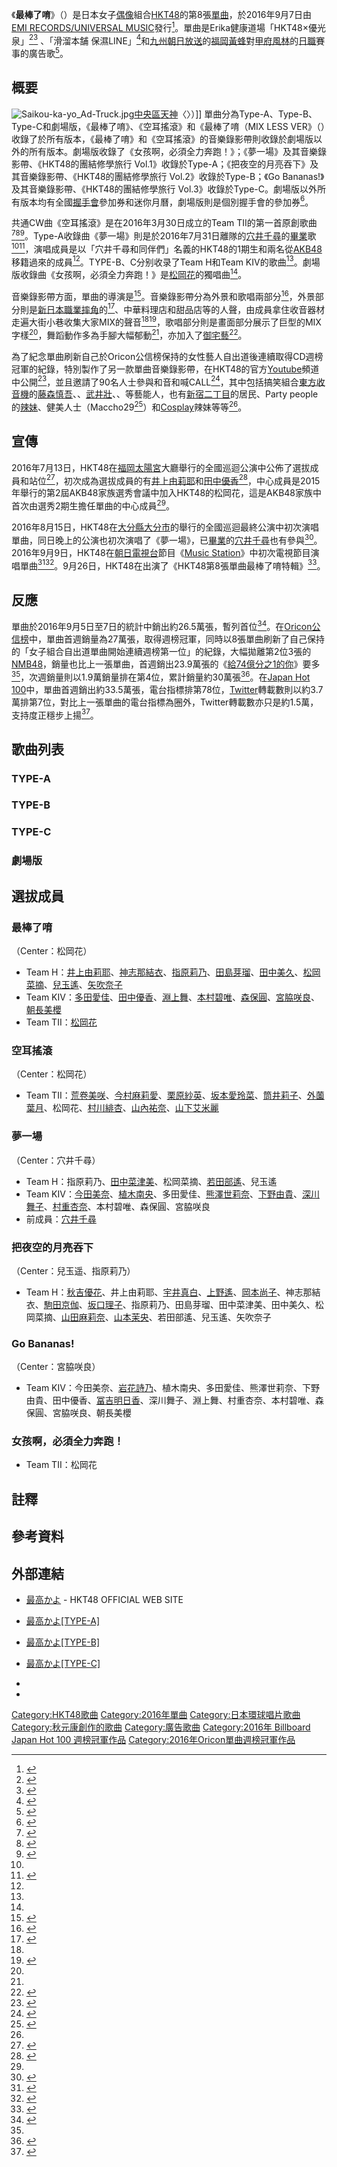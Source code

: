 {{Infobox Single
| Name = 最棒了唷
| Artist = [[HKT48|HKT48]]
| Album = 
| A-side = 
| B-side = 空耳搖滾（{{lang|ja|空耳ロック}}）<br />夢一場（{{lang|ja|夢ひとつ}}，TYPE-A）<br />把夜空的月亮吞下（{{lang|ja|夜空の月を飲み込もう}}，TYPE-B）<br />Go Bananas!（TYPE-C）<br />女孩啊，必須全力奔跑！（{{lang|ja|女の子だもん、走らなきゃ!}}，劇場版）<br />最棒了唷（MIX LESS VER.）
| Released = 2016年9月7日
| Format = [[單曲|單曲]]
| Recorded = 
| Genre = [[J-POP|J-POP]]
| Length = 4:34
| Label = [[環球音樂_(日本)|EMI RECORDS/UNIVERSAL MUSIC]]
| Writer = [[秋元康|秋元康]]（作詞）<br />{{Link-ja|和泉一彌|和泉一弥}}（作曲）
| Producer = 秋元康
| Certification = 
| Chart position = * 週榜第1位（{{Link-ja|J-POP最強倒數|J-POP最強カウントダウン}}<ref>{{Cite web|url=http://www.m-on.jp/chart/jpop-countdown50/88439/|language=ja|script-title=ja:J-POP最強カウントダウン50 2016/9/11(日) オンエア|work=MUSIC ON! TV|publisher=エムオン・エンタテインメント|date=2016-09-11|accessdate=2016-09-11|archive-date=2020-08-11|archive-url=https://web.archive.org/web/20200811043231/http://www.m-on.jp/chart/jpop-countdown50/88439/|dead-url=no}}</ref>、[[Japan_Hot_100|Japan Hot 100]]<ref>{{Cite web|url=http://www.billboard-japan.com/charts/detail?a=hot100&year=2016&month=09&day=19|language=ja|script-title=ja:Billboard JAPAN Hot 100 2016年9月19日付|work=Billboard Japan|publisher=阪神コンテンツリンク,プランテック,Prometheus Global Media|date=2016-09|accessdate=2016-09-14|archive-date=2020-06-09|archive-url=https://web.archive.org/web/20200609182639/http://www.billboard-japan.com/charts/detail?a=hot100&year=2016&month=09&day=19|dead-url=no}}</ref>、Billboard JAPAN Top Singles Sales<ref name="bs">{{Cite news|url=http://www.billboard-japan.com/d_news/detail/41907/2|language=ja|script-title=ja:HKT48 33万枚越えでSGセールスチャート制す、SMAP『世界に一つだけの花』は記念日にセールス急伸！|newspaper=Billboard JAPAN|publisher=阪神コンテンツリンク,プランテック,Prometheus Global Media|date=2016-09-12|accessdate=2016-09-13|archive-date=2020-12-02|archive-url=https://web.archive.org/web/20201202163226/http://www.billboard-japan.com/d_news/detail/41907/2|dead-url=no}}</ref>、[[Oricon公信榜|Oricon]]）<ref name="o">{{Cite news|url=http://www.oricon.co.jp/news/2078319/full/|language=ja|script-title=ja:【オリコン】HKT48、デビューから8作連続首位 女性歌手トップ独走|newspaper=ORICON STYLE|publisher=oricon ME|date=2016-09-13|accessdate=2016-09-13|archive-date=2016-11-10|archive-url=https://web.archive.org/web/20161110164020/http://www.oricon.co.jp/news/2078319/full/|dead-url=no}}</ref>、{{Link-ja|SUPER HITS 50|SUPER HITS 50|SUPER HITS PERFECT RANKING 50}}）<ref>{{Cite web|url=http://www.spaceshowertv.com/program/chart/superhits_perfectranking50/20160924/chart.html|language=ja|script-title=ja:SUPER HITS PERFECT RANKING 50 ON AIR: 2016/09/24|work=SPACE SHOWER TV|publisher=スペースシャワーネットワーク|date=2016-09-24|accessdate=2016-09-29|archive-date=2020-08-09|archive-url=https://web.archive.org/web/20200809224958/https://www.spaceshowertv.com/program/chart/superhits_perfectranking50/20160924/chart.html|dead-url=no}}</ref>）
| Last single = 《[[給74億分之1的你|給74億分之1的你]]》<br />（2016年）
| This single = 《'''最棒了唷'''》<br />（2016年）
| Next single = 《[[BUG也無妨|BUG也無妨]]》<br />（2017年）
| Misc = {{External music video|1=[https://www.youtube.com/watch?v=pBl222aV3Ic 最高かよ]}}
}}
《'''最棒了唷'''》（{{jpn|j=最高かよ|hg=さいこうかよ|rm=Saikōkayo}}）是日本女子[[日本偶像|偶像]]組合[[HKT48|HKT48]]的第8張[[單曲|單曲]]，於2016年9月7日由[[環球音樂_(日本)|EMI RECORDS/UNIVERSAL MUSIC]]發行<ref name="oita">{{Cite news|url=http://www.nikkansports.com/entertainment/akb48/news/1695484.html|language=ja|script-title=ja:ＨＫＴ松岡はな初センター曲で掛け声「忘れそうに」|newspaper=nikkansports.com|publisher=[[日刊體育|日刊體育]]|date=2016-08-15|accessdate=2016-08-15|archive-date=2020-08-08|archive-url=https://web.archive.org/web/20200808124215/https://www.nikkansports.com/entertainment/akb48/news/1695484.html|dead-url=no}}</ref>。單曲是Erika健康道場「HKT48×優光泉」<ref>{{Cite news|url=https://tokyopopline.com/archives/68785|language=ja|script-title=ja:HKT48兒玉遥、20歳の誕生日は指原・こじはる・横山と乾杯　指原のプレゼントに宮脇＆朝長ら「オシャレ！」|newspaper=TOKYO POP LINE|publisher=添野企画|date=2016-09-20|accessdate=2016-09-20|archive-date=2021-01-19|archive-url=https://web.archive.org/web/20210119044248/https://tokyopopline.com/archives/68785|dead-url=no}}</ref><ref>{{Cite news|url=http://thetv.jp/news_detail/87463/|language=ja|script-title=ja:HKT48・宮脇咲良のかわいい真相が分かる!?|newspaper=Smart thetv|publisher=[[KADOKAWA|KADOKAWA]]|date=2016-09-21|accessdate=2016-09-21|archive-date=2016-10-22|archive-url=https://web.archive.org/web/20161022222545/http://thetv.jp/news_detail/87463/|dead-url=no}}</ref>
、{{Link-ja|常盤藥品工業|常盤薬品工業}}「滑溜本舗 保濕LINE」<ref>{{Cite press release|url=http://noevirgroup.jp/cojp/t/t1847|language=ja|script-title=ja:【テレビCM】本日より『なめらか本舗　保湿ライン』×指原莉乃さんの新CMがスタートします！|publisher=常盤藥品工業|date=2016-10-03|accessdate=2016-10-07|archive-date=2017-03-05|archive-url=https://web.archive.org/web/20170305100337/http://noevirgroup.jp/cojp/t/t1847/|dead-url=no}}</ref>和[[九州朝日放送|九州朝日放送]]的[[福岡黃蜂|福岡黃蜂]]對[[甲府風林|甲府風林]]的[[日本職業足球聯賽|日職]]賽事的廣告歌<ref>{{cite web |url=http://www.nishinippon.co.jp/nlp/hkt_news/article/282875 |language=ja |script-title=ja:金森選手　ＶＳ　ＨＫＴ４８はるっぴ　あおい　シュート対決　告知ＣＭ撮影現場に潜入 |publisher={{Link-ja|西日本體育|西日本スポーツ}} |date=2016-10-19 |accessdate=2016-10-22 |archive-date=2018-08-28 |archive-url=https://web.archive.org/web/20180828093646/https://www.nishinippon.co.jp/nlp/hkt_news/article/282875/ |dead-url=no }}</ref>。

== 概要==
[[File:Saikou-ka-yo_Ad-Truck.jpg|thumb]][[中央區_(福岡市)|中央區]][[天神_(福岡市)|天神]]〈{{Link-ja|昭和通 (福岡市)|昭和通り (福岡市)|昭和通}}〉）]]
單曲分為Type-A、Type-B、Type-C和劇場版，《最棒了唷》、《空耳搖滾》和《最棒了唷（MIX LESS VER》（{{Link-ja|隱藏音轨|隠しトラック|Secret Track}}）收錄了於所有版本，《最棒了唷》和《空耳搖滾》的音樂錄影帶則收錄於劇場版以外的所有版本。劇場版收錄了《女孩啊，必須全力奔跑！》；《夢一場》及其音樂錄影帶、《HKT48的團結修學旅行 Vol.1》收錄於Type-A；《把夜空的月亮吞下》及其音樂錄影帶、《HKT48的團結修學旅行 Vol.2》收錄於Type-B；《Go Bananas!》及其音樂錄影帶、《HKT48的團結修學旅行 Vol.3》收錄於Type-C。劇場版以外所有版本均有全國[[握手會|握手會]]參加券和迷你月曆，劇場版則是個別握手會的參加券<ref>{{cite web |url=http://www.hkt48.jp/discography/single/136/ |language=ja |script-title=ja:最高かよ |publisher=[[HKT48|HKT48]] |date=2016-09-07 |accessdate=2016-10-22 |archive-date=2020-09-18 |archive-url=https://web.archive.org/web/20200918200152/http://www.hkt48.jp/discography/single/136 |dead-url=no }}</ref>。

共通CW曲《空耳搖滾》是在2016年3月30日成立的Team TII的第一首原創歌曲<ref>{{Cite news|url=http://www.tvlife.jp/2016/03/31/59572|language=ja|script-title=ja:HKT48 研究生昇格＆新チーム誕生！地元・福岡開催のツアーファイナルで発表|newspaper=TV LIFE|publisher={{Link-ja|學研PLUS|学研プラス}}|date=2016-03-31|accessdate=2016-09-14|deadurl=yes|archiveurl=https://web.archive.org/web/20160919033249/http://www.tvlife.jp/2016/03/31/59572|archivedate=2016-09-19}}</ref><ref name="hana">{{Cite news|url=http://news.dwango.jp/2016/09/08/102571/idol/|language=ja|script-title=ja:指原莉乃も絶賛、HKT48松岡はなの魅力とは？|newspaper=ドワンゴジェイピーnews|publisher=ドワンゴ|date=2016-09-08|accessdate=2016-09-14|deadurl=yes|archiveurl=https://web.archive.org/web/20160909011040/http://news.dwango.jp/2016/09/08/102571/idol/|archivedate=2016年9月9日|df=}}</ref><ref name="spec">{{Cite news|url=http://natalie.mu/music/news/198491|language=ja|script-title=ja:HKT48、松岡はなセンターの新シングルは“最高”な1枚|newspaper=natalie|publisher=ナターシャ|date=2016-08-17|accessdate=2016-09-14|archive-date=2018-11-29|archive-url=https://web.archive.org/web/20181129173349/https://natalie.mu/music/news/198491|dead-url=no}}</ref>。Type-A收錄曲《夢一場》則是於2016年7月31日離隊的[[穴井千尋|穴井千尋]]的[[畢業_(演藝界)|畢業]]歌<ref name="spec" /><ref name="yume">{{Cite news|url=http://www.nikkansports.com/entertainment/akb48/news/1695480.html|language=ja|script-title=ja:卒業した穴井千尋がＨＫＴツアーにサプライズ出演|newspaper=nikkansports.com|publisher=日刊體育|date=2016-08-15|accessdate=2016-09-14|archive-date=2017-12-27|archive-url=https://web.archive.org/web/20171227035851/https://www.nikkansports.com/entertainment/akb48/news/1695480.html|dead-url=no}}</ref>，演唱成員是以「穴井千尋和同伴們」名義的HKT48的1期生和兩名從[[AKB48|AKB48]]移籍過來的成員<ref name="yume" />。TYPE-B、C分别收录了Team H和Team KIV的歌曲<ref name="spec" />。劇場版收錄曲《女孩啊，必須全力奔跑！》是[[松岡花|松岡花]]的獨唱曲<ref name="hana" />。

音樂錄影帶方面，單曲的導演是{{Link-ja|ZUMI|ZUMI}}<ref>{{Cite web|url=http://zumiblo.blog85.fc2.com/blog-entry-302.html|language=ja|script-title=ja:HKT48「最高かよ」MV|work=ずみブログ|publisher=FC2|date=2016-08-19|accessdate=2016-08-28|archive-date=2017-03-05|archive-url=https://web.archive.org/web/20170305002047/http://zumiblo.blog85.fc2.com/blog-entry-302.html|dead-url=no}}</ref>。音樂錄影帶分為外景和歌唱兩部分<ref name="mv">{{Cite news|url=http://music-book.jp/music/news/news/124118|language=ja|script-title=ja:Mステ出演で話題、HKT48・松岡はなセンターの新曲「最高かよ」踊りたくなる振り付けも|newspaper=music.jpニュース|publisher=エムティーアイ|date=2016-09-10|accessdate=2016-09-11|archive-date=2020-10-09|archive-url=https://web.archive.org/web/20201009114045/http://music-book.jp/music/news/news/124118|dead-url=no}}</ref>，外景部分則是[[新日本職業摔角|新日本職業摔角]]的{{Link-ja|老虎面具 (第4代)|タイガーマスク (4代目)|老虎面具}}<ref>{{Cite web|url=http://www.njpw.co.jp/news/detail.php?nid=17258|language=ja|script-title=ja:『HKT48』8thシングル「最高かよ」MVに、タイガーマスク選手が出演！|work=NEW JAPAN PRO-WRESTLING OFFICIAL WEBSITE|publisher=新日本プロレスリング|date=2016-08-29|accessdate=2016-09-07|archive-date=2016-09-15|archive-url=https://web.archive.org/web/20160915022240/http://www.njpw.co.jp/news/detail.php?nid=17258|dead-url=no}}</ref>、中華料理店和甜品店等的人聲，由成員拿住收音器材走遍大街小巷收集大家MIX的聲音<ref name="mv" /><ref>{{YouTube|p3RDqGUSsH4|HKT48 「最高かよ」 紹介コメント(宮脇 咲良) / HKT48<nowiki>[公式]</nowiki>}}</ref>，歌唱部分則是畫面部分展示了巨型的MIX字樣<ref name="mv" />，舞蹈動作多為手腳大幅郁動<ref name="mv" />，亦加入了[[御宅藝|御宅藝]]<ref>{{Cite interview|subject=兒玉遥|subject2=松岡菜摘|subject3=松岡はな|subject4=宮脇咲良|subject5=本村碧唯|subject6=森保まどか|url=http://tsutaya.tsite.jp/feature/music/idol/hkt48-6/hkt48-2|language=ja|script-title=ja:HKT48「最高かよ」 第2回|program=[[TSUTAYA|TSUTAYA]] on IDOL|date=2016|accessdate=2016-09-11|archive-date=2016-11-12|archive-url=https://web.archive.org/web/20161112132801/http://tsutaya.tsite.jp/feature/music/idol/hkt48-6/hkt48-2|dead-url=no}}</ref>。

為了紀念單曲刷新自己於Oricon公信榜保持的女性藝人自出道後連續取得CD週榜冠軍的紀錄，特別製作了另一款單曲音樂錄影帶，在HKT48的官方[[Youtube|Youtube]]頻道中公開<ref>{{Cite news|author=柴山恵美|url=http://spice.eplus.jp/articles/78846|language=ja|script-title=ja:HKT48のスピンオフMVでオリラジ・藤森が最強の“合いの手”を披露　村上ショージ、武井壮、ぺえ、とまんも参加|newspaper=SPICE|publisher={{Link-ja|E Plus|イープラス}}|date=2016-09-23|accessdate=2016-09-23|archive-date=2020-08-11|archive-url=https://web.archive.org/web/20200811201523/http://spice.eplus.jp/articles/78846|dead-url=no}}</ref>，並且邀請了90名人士參與和音和喊CALL<ref name="djpn">{{Cite news|url=http://news.dwango.jp/2016/09/23/105707/idol/|language=ja|script-title=ja:HKT48「最高かよ」にオリラジ藤森が最強合いの手で参戦|newspaper=ドワンゴジェイピーnews|publisher=[[多玩國|多玩國]]|date=2016-09-23|accessdate=2016-09-23|deadurl=yes|archiveurl=https://web.archive.org/web/20161006093449/http://news.dwango.jp/2016/09/23/105707/idol/|archivedate=2016年10月6日|df=}}</ref>，其中包括搞笑組合[[東方收音機|東方收音機]]的[[藤森慎吾|藤森慎吾]]、{{Link-ja|村上George|村上ショージ}}、[[武井壯|武井壯]]、{{Link-ja|Pē|ぺえ}}、{{Link-ja|Toman|とまん}}等藝能人，也有[[新宿二丁目|新宿二丁目]]的居民、Party people的[[辣妹|辣妹]]、健美人士（Maccho29<ref>{{Cite web|url=https://twitter.com/greatsaiyaman02/status/779193839340826624|author=サイヤマングレート@マッチョ29|date=2016-09-23|language=ja|script-title=ja:HKT48さんの「最高かよ」スピンオフMV『最強！合いの手教則ビデオ』に出させてもらいました！！|work=[[Twitter|Twitter]] |accessdate=2016-09-23}}</ref>）和[[Cosplay|Cosplay]]辣妹等等<ref name="djpn" />。

==宣傳==
2016年7月13日，HKT48在[[福岡太陽宮|福岡太陽宮]]大廳舉行的全國巡迴公演中公佈了選拔成員和站位<ref name="center">{{Cite news|url=http://mdpr.jp/news/detail/1598091|language=ja|script-title=ja:HKT48新センター抜擢の“松岡はな”ってどんな子？ドラフト2期生初の快挙、フット後藤の溺愛も後押しに|newspaper=モデルプレス|publisher=ネットネイティブ|date=2016-07-13|accessdate=2016-08-15|archive-date=2019-12-23|archive-url=https://web.archive.org/web/20191223043327/https://mdpr.jp/news/detail/1598091|dead-url=no}}</ref>，初次成為選拔成員的有[[井上由莉耶|井上由莉耶]]和[[田中優香|田中優香]]<ref>{{Cite news|url=http://www.oricon.co.jp/news/2075001/full/|language=ja|script-title=ja:HKT48、新センターは松岡はな ドラフト2期生初|newspaper=ORICON STYLE|publisher=[[Oricon|Oricon]]|date=2016-07-13|accessdate=2016-08-15|archive-date=2019-07-14|archive-url=https://web.archive.org/web/20190714203956/https://www.oricon.co.jp/news/2075001/full/|dead-url=no}}</ref>，中心成員是2015年舉行的第2屆AKB48家族選秀會議中加入HKT48的松岡花，這是AKB48家族中首次由選秀2期生擔任單曲的中心成員<ref name="center" />。

2016年8月15日，HKT48在[[大分縣|大分縣]][[大分市|大分市]]的{{Link-ja|大分縣立綜合文化中心|大分県立総合文化センター|iichiko grand theatre}}舉行的全國巡迴最終公演中初次演唱單曲，同日晚上的公演也初次演唱了《夢一場》，已[[畢業_(演藝界)|畢業]]的[[穴井千尋|穴井千尋]]也有參與<ref name="hatsu">{{Cite news|url=http://www.oricon.co.jp/news/2076813/full/|language=ja|script-title=ja:指原2連覇後初の大分凱旋 HKT48新曲「最高かよ」初披露|newspaper=ORICON STYLE|publisher=Oricon|date=2016-08-15|accessdate=2016-08-15|archive-date=2016-08-21|archive-url=https://web.archive.org/web/20160821213511/http://www.oricon.co.jp/news/2076813/full/|dead-url=no}}</ref>。2016年9月9日，HKT48在[[朝日電視台|朝日電視台]]節目《[[Music_Station|Music Station]]》中初次電視節目演唱單曲<ref>{{Cite news|url=http://natalie.mu/music/news/200505|language=ja|script-title=ja:次週「Mステ」でくるりが「東京」歌唱、ノラ・ジョーンズやVAMPSも出演|newspaper=natalie|publisher=ナターシャ|date=2016-09-02|accessdate=2016-09-09|archive-date=2020-10-24|archive-url=https://web.archive.org/web/20201024012350/https://natalie.mu/music/news/200505|dead-url=no}}</ref><ref>{{Cite web|url=https://plus.google.com/108854773205091274205/posts/V8hmAFj46aN|author=神志那結衣|date=2016-09-09|language=ja|script-title=ja:こんばんじーな|work=Google+|accessdate=2016-09-09|archive-date=2019-03-25|archive-url=https://web.archive.org/web/20190325094822/https://plus.google.com/108854773205091274205/posts/V8hmAFj46aN|dead-url=no}}</ref>。9月26日，HKT48在{{Link-ja|SHOWROOM (网站)|SHOWROOM (ストリーミングサービス)|SHOWROOM}}出演了《HKT48第8張單曲最棒了唷特輯》<ref>{{cite web |url=http://natalie.mu/music/news/203153 |language=ja |script-title=ja:HKT48、今夜SHOWROOMで“最高かよ”番組 |publisher=[[Natalie_(網站)|natalie]] |date=2016-09-26 |accessdate=2016-10-22 |archive-date=2020-10-25 |archive-url=https://web.archive.org/web/20201025144149/https://natalie.mu/music/news/203153 |dead-url=no }}</ref>。

== 反應 ==
單曲{{Link-ja|SoundScan Japan|サウンドスキャンジャパン}}於2016年9月5日至7日的統計中銷出約26.5萬張，暫列首位<ref>{{cite web |url=http://www.billboard-japan.com/d_news/detail/41776/2 |language=ja |script-title=ja: 【先ヨミ】HKT48『最高かよ』が26万枚売上げ首位！EXILE五輪テーマは引き続き好調 |date=2016-09-08 |publisher=[[告示牌_(雜誌)|告示牌]] |accessdate=2016-10-22 |archive-date=2019-05-05 |archive-url=https://web.archive.org/web/20190505031420/http://www.billboard-japan.com/d_news/detail/41776/2 |dead-url=no }}</ref>。在[[Oricon公信榜|Oricon公信榜]]中，單曲首週銷量為27萬張，取得週榜冠軍，同時以8張單曲刷新了自己保持的「女子組合自出道單曲開始連續週榜第一位」的紀錄，大幅拋離第2位3張的[[NMB48|NMB48]]，銷量也比上一張單曲，首週銷出23.9萬張的《[[給74億分之1的你|給74億分之1的你]]》要多<ref name="o" />，次週銷量則以1.9萬銷量排在第4位，累計銷量約30萬張<ref>{{cite web |url=http://www.musicvoice.jp/news/20160921047546/ |language=ja |script-title=ja:HKT48「最高かよ」２週連続トップ５入り |date=2016-09-27 |publisher=MusicVoice |accessdate=2016-10-22 |archive-date=2017-03-05 |archive-url=https://web.archive.org/web/20170305001737/http://www.musicvoice.jp/news/20160921047546/ |dead-url=no }}</ref>。在[[Japan_Hot_100|Japan Hot 100]]中，單曲首週銷出約33.5萬張，電台指標排第78位，[[Twitter|Twitter]]轉載數則以約3.7萬排第7位，對比上一張單曲的電台指標為圈外，Twitter轉載數亦只是約1.5萬，支持度正穩步上揚<ref>{{cite web |url=http://www.billboard-japan.com/d_news/detail/41989/2 |language=ja |script-title=ja:HKT48「最高かよ」33万枚超を売上げ総合首位、RADWIMPS、チャート・イン4曲を守る |date=2016-09-14 |publisher=告示牌 |accessdate=2016-10-22 |archive-date=2020-12-02 |archive-url=https://web.archive.org/web/20201202163233/http://www.billboard-japan.com/d_news/detail/41989/2 |dead-url=no }}</ref>。

== 歌曲列表 ==
=== TYPE-A ===
{{tracklist
| collapsed = 
| headline = CD
| extra_column = 編曲
| total_length = 
| all_lyrics =

| title1 = 最棒了唷
| note1 = 
| lyrics1 = [[秋元康|秋元康]]
| music1 = {{Link-ja|和泉一彌|和泉一弥}}
| extra1 = {{Link-ja|野中雄一|野中“まさ”雄一}}
| length1 = 4:34

| title2 = 空耳搖滾
| note2 = HKT48 Team TII
| lyrics2 = 秋元康
| music2 = [[杉山勝彥|杉山勝彥]]
| extra2 = {{Link-ja|若田部誠|若田部誠}}
| length2 = 5:00

| title3 = 夢一場
| note3 = [[穴井千尋|穴井千尋]]與同伴們
| lyrics3 = 秋元康
| music3 = {{Link-ja|福田貴史|福田貴史}}
| extra3 = 福田貴史
| length3 = 4:43

| title4 = 最棒了唷 (Instrumental)
| music4 = 和泉一彌
| extra4 = 野中雄一
| length4 = 4:34
| title5 = 空耳搖滾 (Instrumental)
| music5 = 杉山勝彥
| extra5 = 若田部誠
| length5 = 5:00
| title6 = 夢ひとつ (Instrumental)
| music6 = 福田貴史
| extra6 = 福田貴史
| length6 = 4:46
| title7 = {{Link-ja|隱藏音源|隠しトラック|Secret Track}}{{refnest|group="注"|name="st"|「最棒了唷（MIX LESS VER.）<ref>[http://www2.jasrac.or.jp/eJwid/ J-WID 作品データベース検索サービス] 作品コード：221-3933-8 最高かよ</ref>」}}
| note7 = 
| lyrics7 = 
| music7 = 
| extra7 = 
| length7 = 4:34
}}

{{tracklist
| headline = DVD
| extra_column = 導演
| total_length = 
| title1 = 最棒了唷 Music Video
| extra1 = {{Link-ja|ZUMI|ZUMI}}
| length1 = 
| title2 = 空耳搖滾 Music Video
| extra2 = {{Link-ja|中村太洸|中村太洸}}
| length2 = 
| title3 = 夢一場 Music Video
| extra3 = {{Link-ja|土屋隆俊|土屋隆俊}}
| length3 = 
| title4 = HKT48的團結修學旅行 Vol.1
| length4 = 
}}

=== TYPE-B ===
{{tracklist
| collapsed = 
| headline = CD
| extra_column = 編曲
| total_length = 
| all_lyrics =

| title1 = 最棒了唷
| note1 = 
| lyrics1 = 秋元康
| music1 = 和泉一彌
| extra1 = 野中雄一
| length1 = 4:34

| title2 = 空耳搖滾
| note2 = HKT48 Team TII
| lyrics2 = 秋元康
| music2 = 杉山勝彥
| extra2 = 若田部誠
| length2 = 4:58

| title3 = 把夜空的月亮吞下
| note3 = HKT48 Team H
| lyrics3 = 秋元康
| music3 = {{Link-ja|The Indigo|The Indigo|市川裕一}}
| extra3 = 野中雄一
| length3 = 3:56

| title4 = 最棒了唷 (Instrumental)
| music4 = 和泉一彌
| extra4 = 野中雄一
| length4 = 4:34
| title5 = 空耳搖滾 (Instrumental)
| music5 = 杉山勝彥
| extra5 = 若田部誠
| length5 = 4:58
| title6 = 把夜空的月亮吞下 (Instrumental)
| music6 = 市川裕一
| extra6 = 野中雄一
| length6 = 3:59
| title7 = [Secret Track]<ref group="注" name="st" />
| note7 = 
| lyrics7 = 
| music7 = 
| extra7 = 
| length7 = 4:34
}}

{{tracklist
| headline = DVD
| extra_column = 導演
| total_length = 
| title1 = 最棒了唷 Music Video
| extra1 = ZUMI
| length1 = 
| title2 = 空耳搖滾 Music Video
| extra2 = 中村太洸
| length2 = 
| title3 = 把夜空的月亮吞下 Music Video
| extra3 = {{Link-ja|井上強|井上強}}
| length3 = 
| title4 = HKT48的團結修學旅行 Vol.2
| length4 = 
}}

=== TYPE-C ===
{{tracklist
| collapsed = 
| headline = CD
| extra_column = 編曲
| total_length = 
| all_lyrics = 

| title1 = 最棒了唷
| note1 = 
| lyrics1 = 秋元康
| music1 = 和泉一彌
| extra1 = 野中雄一
| length1 = 4:34

| title2 = 空耳搖滾
| note2 = HKT48 Team TII
| lyrics2 = 秋元康
| music2 = 杉山勝彥
| extra2 = 若田部誠
| length2 = 4:58

| title3 = Go Bananas!
| note3 = HKT48 Team KIV
| lyrics3 = 秋元康
| music3 = Bagubea
| extra3 = {{Link-ja|水島康貴|水島康貴}}
| length3 = 4:08

| title4 = 最棒了唷 (Instrumental)
| music4 = 和泉一彌
| extra4 = 野中雄一
| length4 = 4:34
| title5 = 空耳搖滾 (Instrumental)
| music5 = 杉山勝彥
| extra5 = 若田部誠
| length5 = 5:00
| title6 = Go Bananas! (Instrumental)
| music6 = Bagubea
| extra6 = 水島康貴
| length6 = 4:11
| title7 = [Secret Track]<ref group="注" name="st" />
| note7 = 
| lyrics7 = 
| music7 = 
| extra7 = 
| length7 = 4:34
}}

{{tracklist
| headline = DVD
| extra_column =  導演
| total_length = 
| title1 = 最棒了唷 Music Video
| extra1 = ZUMI
| length1 = 
| title2 = 空耳搖滾 Music Video
| extra2 = 中村太洸
| length2 = 
| title3 = Go Bananas! Music Video
| extra3 = 安藤隼人
| length3 = 
| title4 = HKT48的團結修學旅行 Vol.3
| length4 = 
}}

=== 劇場版 ===
{{tracklist
| collapsed = 
| headline = CD
| extra_column = 編曲
| total_length = 
| all_lyrics =

| title1 = 最棒了唷
| note1 = 
| lyrics1 = 秋元康
| music1 = 和泉一彌
| extra1 = 野中雄一
| length1 = 4:34

| title2 = 空耳搖滾
| note2 = HKT48 Team TII
| lyrics2 = 秋元康
| music2 = 杉山勝產彥
| extra2 = 若田部誠
| length2 = 4:58

| title3 = 女孩啊，必須全力奔跑！
| note3 = 松岡花
| lyrics3 = 秋元康
| music3 = {{Link-ja|瀨名俊介|瀬名俊介|Airuton瀨名}}
| extra3 = 吉岡大志
| length3 = 3:38

| title4 = 最棒了唷 (Instrumental)
| music4 = 和泉一彌
| extra4 = 野中雄一
| length4 = 4:34
| title5 = 空耳搖滾 (Instrumental)
| music5 = 杉山勝彥
| extra5 = 若田部誠
| length5 = 4:58
| title6 = 女孩啊，必須全力奔跑！ (Instrumental)
| music6 = Airuton瀨名
| extra6 = 吉岡大志
| length6 = 3:41
| title7 = [Secret Track]<ref group="注" name="st" />
| note7 = 
| lyrics7 = 
| music7 = 
| extra7 = 
| length7 = 4:34
}}

== 選拔成員 ==
===最棒了唷===
（Center：松岡花）
* Team H：[[井上由莉耶|井上由莉耶]]、[[神志那結衣|神志那結衣]]、[[指原莉乃|指原莉乃]]、[[田島芽瑠|田島芽瑠]]、[[田中美久|田中美久]]、[[松岡菜摘|松岡菜摘]]、[[兒玉遙|兒玉遙]]、[[矢吹奈子|矢吹奈子]]
* Team KIV：[[多田愛佳|多田愛佳]]、[[田中優香|田中優香]]、[[淵上舞_(歌手)|淵上舞]]、[[本村碧唯|本村碧唯]]、[[森保圓|森保圓]]、[[宮脇咲良|宮脇咲良]]、[[朝長美櫻|朝長美櫻]]
* Team TII：[[松岡花|松岡花]]

=== 空耳搖滾 ===
（Center：松岡花）
* Team TII：[[荒卷美咲|荒卷美咲]]、[[今村麻莉愛|今村麻莉愛]]、[[栗原紗英|栗原紗英]]、[[坂本愛玲菜|坂本愛玲菜]]、[[筒井莉子|筒井莉子]]、[[外薗葉月|外薗葉月]]、松岡花、[[村川緋杏|村川緋杏]]、[[山內祐奈|山內祐奈]]、[[山下艾米麗|山下艾米麗]]

=== 夢一場 ===
（Center：穴井千尋）
* Team H：指原莉乃、[[田中菜津美|田中菜津美]]、松岡菜摘、[[若田部遙|若田部遙]]、兒玉遙
* Team KIV：[[今田美奈|今田美奈]]、[[植木南央|植木南央]]、多田愛佳、[[熊澤世莉奈|熊澤世莉奈]]、[[下野由貴|下野由貴]]、[[深川舞子|深川舞子]]、[[村重杏奈|村重杏奈]]、本村碧唯、森保圓、宮脇咲良
* 前成員：[[穴井千尋|穴井千尋]]

=== 把夜空的月亮吞下 ===
（Center：兒玉遥、指原莉乃）
* Team H：[[秋吉優花|秋吉優花]]、井上由莉耶、[[宇井真白|宇井真白]]、[[上野遙|上野遙]]、[[岡本尚子|岡本尚子]]、神志那結衣、[[駒田京伽|駒田京伽]]、[[坂口理子|坂口理子]]、指原莉乃、田島芽瑠、田中菜津美、田中美久、松岡菜摘、[[山田麻莉奈|山田麻莉奈]]、[[山本茉央|山本茉央]]、若田部遙、兒玉遙、矢吹奈子

=== Go Bananas! ===
（Center：宮脇咲良）
* Team KIV：今田美奈、[[岩花詩乃|岩花詩乃]]、植木南央、多田愛佳、熊澤世莉奈、下野由貴、田中優香、[[冨吉明日香|冨吉明日香]]、深川舞子、淵上舞、村重杏奈、本村碧唯、森保圓、宮脇咲良、朝長美櫻
{{Clear}}

=== 女孩啊，必須全力奔跑！ ===
* Team TII：松岡花

== 註釋 ==
{{Reflist|group="注"}}

== 參考資料 ==
{{Reflist|2}}

== 外部連結 ==
* {{ja}}[http://www.hkt48.jp/discography/index/136 最高かよ] {{Wayback|url=http://www.hkt48.jp/discography/index/136 |date=20161016161131 }} - HKT48 OFFICIAL WEB SITE
* {{ja}}[http://www.universal-music.co.jp/hkt48/products/upch-80442/ {{Wayback|url=http://www.universal-music.co.jp/hkt48/products/upch-80442/ |date=20200808205546 }} 最高かよ<nowiki>[TYPE-A]</nowiki>]
* {{ja}}[https://web.archive.org/web/20161110004812/http://www.universal-music.co.jp/hkt48/products/upch-80443/ 最高かよ<nowiki>[TYPE-B]</nowiki>]
* {{ja}}[https://web.archive.org/web/20161110020255/http://www.universal-music.co.jp/hkt48/products/upch-80444/ 最高かよ<nowiki>[TYPE-C]</nowiki>]
* {{ja}}{{YouTube|pBl222aV3Ic|【MV】最高かよ（Short ver.） / HKT48<nowiki>[公式]</nowiki>}}
* {{ja}}{{YouTube|2fKqu3PDSyQ|「最高かよ」スピンオフMV 『最強!合いの手教則ビデオ』 / HKT48<nowiki>[公式]</nowiki>}}

{{HKT48}}
{{Oricon單曲週榜冠軍 (2016年)|2016年9月19日}}
{{Billboard JAPAN Hot 100 週榜冠軍 (2016年)|2016年9月19日}}
{{DEFAULTSORT:Saikōkayo}}
[[Category:HKT48歌曲|Category:HKT48歌曲]]
[[Category:2016年單曲|Category:2016年單曲]]
[[Category:日本環球唱片歌曲|Category:日本環球唱片歌曲]]
[[Category:秋元康創作的歌曲|Category:秋元康創作的歌曲]]
[[Category:廣告歌曲|Category:廣告歌曲]]
[[Category:2016年_Billboard_Japan_Hot_100_週榜冠軍作品|Category:2016年 Billboard Japan Hot 100 週榜冠軍作品]]
[[Category:2016年Oricon單曲週榜冠軍作品|Category:2016年Oricon單曲週榜冠軍作品]]